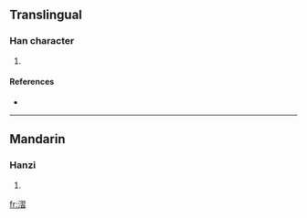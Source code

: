 ==Translingual==

===Han character===
{{Han char|rn=85|rad=水|as=11|sn=14|four=|canj=水尸一日 (ESMA)}}

# {{defn|Han|sort=水11}}

====References====
* {{Han ref|kx=0646.100|dkj=18146|dj=1055.090|hdz=31733.060|uh=6F1D|ud=28445}}

----

==Mandarin==

===Hanzi===
{{cmn-hanzi|pin=[[xí]] ([[xi2]])|wg=hsi<sup>2</sup>}}

# {{defn|Mandarin}}

[[fr:漝]]